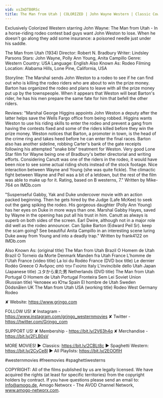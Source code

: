 ```yaml
---
vid: xsZmDTB0RSc
title: The Man from Utah | COLORIZED | John Wayne Western | Classic Cowboy Movie
---
```


Exclusively Colorized Western starring John Wayne: The Man from Utah - In a horse-riding rodeo contest bad guys want John Weston to lose. When he doesn't go along they add some insurance: a poisoned needle just under his saddle.

The Man from Utah (1934)
Director: Robert N. Bradbury
Writer: Lindsley Parsons
Stars: John Wayne, Polly Ann Young, Anita Campillo
Genre: Western
Country: USA
Language: English
Also Known As: Rodeo
Filming Location: Alabama Hills, Lone Pine, California, USA

Storyline:
The Marshal sends John Weston to a rodeo to see if he can find out who is killing the rodeo riders who are about to win the prize money. Barton has organized the rodeo and plans to leave with all the prize money put up by the townspeople. When it appears that Weston will beat Barton's rider, he has his men prepare the same fate for him that befell the other riders.

Reviews:
"Marshal George Higgins appoints John Weston a deputy after the latter helps save the Wells Fargo office from being robbed. Higgins wants Weston to use his riding skills to enter the rodeo and prevent a gang from having the contests fixed and some of the riders killed before they win the prize money. Weston notices that Barton, a promoter in town, is the head of the crime ring and takes heed before he can enter the final races. Barton also has another sideline, robbing Carter's bank of the gate receipts following his attempted "snake bite" treatment for Weston. Very good Lone Star film for Wayne being one of Bradbury's better directorial and writing efforts. Considering Canutt was one of the riders in the rodeo, it would have been nice to see some actual riding shots instead of the stock footage. Nice interaction between Wayne and Young (she was quite fickle). The climactic fight between Wayne and Peil was a bit of a letdown, but the rest of the film was able to make up for it. Rating, based on B westerns, 7." Written by Mike-764 on IMDb.com 

"Suspenseful Gabby, Yak and Duke undercover movie with an action packed beginning. Then he gets hired by the Judge (Lafe McKee) to seek out the gang spiking the rodeo. His gorgeous daughter (Polly Ann Young) has her eyes on Duke in more ways than one. Marshal Gabby Hayes, saved by Wayne in the opening has put all his trust in him. Canutt as always is superb on both sides of the screen. Earl Dwire, although not in a major role did well as the rodeo announcer. Can Spike Barton (Edward Peil Sr). keep the scam going? See beautiful Anita Campillo in an interesting scene luring Duke away from Young and into a deadly trap." Written by frank4122 on IMDb.com 

Also Known As:
(original title) The Man from Utah
Brazil O Homem de Utah
Brazil O Torneio da Morte
Denmark Manden fra Utah
France L'homme de l'Utah
France (video title) La loi du Rodéo
France (DVD box title) Le dernier Rodéo
Greece Ο Άνδρας από την Γιούτα
Italy L'invincibile dello Utah
Japan (Japanese title) ユタから来た男
Netherlands (DVD title) The Man from Utah
Portugal O Homem de Utah
Portugal Fronteira Sem Lei
Soviet Union (Russian title) Человек из Юты
Spain El hombre de Utah
Sweden Dödsnålen
UK The Man from Utah
USA (working title) Rodeo
West Germany Rodeo

✘ Website: https://www.grjngo.com

FOLLOW US!
✘ Instagram - https://www.instagram.com/grjngo_westernmovies
✘ Twitter - https://twitter.com/Grjngo_com

SUPPORT US!
✘ Membership - https://bit.ly/2V63h4q
✘ Merchandise - https://bit.ly/2FLB0sV

MORE MOVIES! 
► Classics: https://bit.ly/2CBLt8c 
► Spaghetti Western: https://bit.ly/2CyCe8I 
► All Playlists: https://bit.ly/2EOOfIH 

#westernmovies #freemovies #spaghettiwesterns

COPYRIGHT: All of the films published by us are legally licensed. We have acquired the rights (at least for specific territories) from the copyright holders by contract. If you have questions please send an email to: info@amogo.de, Amogo Networx - The AVOD Channel Network, www.amogo-networx.com.